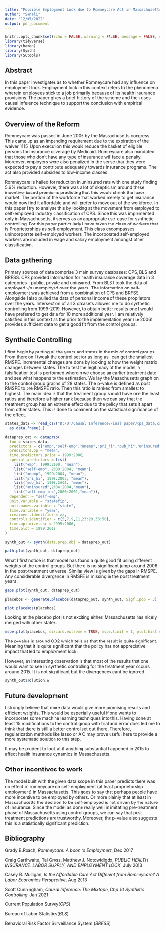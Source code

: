 ```yaml
---
title: "Possible Employment Lock due to Romneycare Act in Massachusetts 2006"
author: "Sonali"
date: "12/05/2022"
output: pdf_document
---
```


```r
knitr::opts_chunk$set(echo = FALSE, warning = FALSE, message = FALSE, cache = TRUE, results = "hide")
library(tidyverse)
library(haven)
library(Synth)
library(SCtools)
```

## Abstract

In this paper investigates as to whether Romneycare had any influence on employment lock. Employment lock in this context refers to the phenomena wherein employees stick to a job primarily because of its health insurance provisions. The paper gives a brief history of the scheme and then uses causal inference technique to support the conclusion with empirical evidence.

## Overview of the Reform

Romneycare was passed in June 2006 by the Massachusetts congress. This came up as an impending requirement due to the expiration of the waiver 1115. Upon execution this would reduce the basket of eligible persons for insurance coverage by Medicaid. Romneycare also mandated that those who don’t have any type of insurance will face a penalty. Moreover, employers were also penalized in the sense that they were expected to pay a contribute adequately towards insurance programs. The act also provided subsidies to low-income classes. 

Romneycare is hailed for reduction in uninsured rate with one study finding 5.6% reduction. However, there was a lot of skepticism around these incentive-based premiums predicting that this would shrink the labor market. The portion of the workforce that worked merely to get insurance would now find it affordable and will prefer to move out of the workforce. In this paper I try to analyse this by looking at the movement from employed to self-employed industry classification of CPS. Since this was implemented only in Massachusetts, it serves as an appropriate use-case for synthetic controlling. For this paper particularly I have taken the class of workers that is Proprietorships as self-employment.  This class encompasses unincorporate self-employed workers. The incorporated self-employed workers are included in wage and salary employment amongst other classification. 

## Data gathering

Primary sources of data comprise 3 main survey databases: CPS, BLS and BRFSS. CPS provided information for health insurance coverage data in 3 categories – public, private and uninsured. From BLS I took the data of employed v/s unemployed over the years. The information on self-employment was achieved from a combination of CPS and BRFSS. Alongside I also pulled the data of personal income of these proprietors over the years. Intersection of all 3 datasets allowed me to do synthetic controlling from 1999-2019. However, to obtain better results one I would have preferred to get data for 10 more additional year. I am relatively satisfied in this context as the prior to the implementation year (i.e 2006) provides sufficient data to get a good fit from the control groups. 

## Synthetic Controlling

I first begin by putting all the years and states in the mix of control groups. From there on I tweak the control set for as long as I can get the smallest RMSPE. Incremental changes are done by looking at how the weight matrix changes between states. The to test the legitimacy of the model, a falsification test is performed wherein we choose an earlier treatment date and see what happens to the estimation. We lay the Masachusetts graph on to the control group graphs of 28 states. The p-value is defined as post RMSPE to pre RMSPE ratio. Then this ratio is ranked from smallest to highest. The main idea is that the treatment group should have one the least ratios and therefore a higher rank because then we can say that the treatment group has an extreme effect due to the policy that sets it apart from other states. This is done to comment on the statistical significance of the effect. 


```r
states_data <- read_csv("D:/UT/Causal Inference/Final paper/cps_data.csv") %>%
  as.data.frame(.)

dataprep_out <- dataprep(
  foo = states_data,
  predictors = c("emp","self-emp","unemp","pri_hi","pub_hi","uninsured","self-emp-inc"),
  predictors.op = "mean",
  time.predictors.prior = 1999:2006,
  special.predictors = list(
    list("emp", 1999:2000, "mean"),
    list("self-emp", 2000:2004, "mean"),
    list("unemp", 1999:2004, "mean"),
    list("pri_hi", 1999:2003, "mean"),
    list("pub_hi", 1999:2002, "mean"),
    list("uninsured",2004:2004,"mean"),
    list("self-emp-inc",2000:2001,"mean")),
  dependent = "self-emp",
  unit.variable = "statefip",
  unit.names.variable = "state",
  time.variable = "year",
  treatment.identifier = 22,
  controls.identifier = c(5,7,9,11,23:29,33:50),
  time.optimize.ssr = 1999:2006,
  time.plot = 1999:2019
)

synth_out <- synth(data.prep.obj = dataprep_out)

path.plot(synth_out, dataprep_out)

```

What I first notice is that model has found a quite good fit using different weights of the control groups. But there is no significant jump around 2006 in the post-treatment universe. Similar view is given by the gaps in RMSPE. Any considerable divergence in RMSPE is missing in the post treatment years. 

```r

gaps.plot(synth_out, dataprep_out)
```


```r
placebos <- generate.placebos(dataprep_out, synth_out, Sigf.ipop = 3)

plot_placebos(placebos)

```

Looking at the placebo plot is not exciting either. Massachusetts has nicely merged with other states. 

```r
mspe.plot(placebos, discard.extreme = TRUE, mspe.limit = 1, plot.hist = TRUE)
```

The p-value is around 0.02 which tells us that the result is quite significant. Meaning that it is quite significant that the policy has not appreciative impact that led to employment lock. 


However, an interesting observation is that most of the results that one would want to see in synthetic controlling for the treatment year occurs around 2015. It is not significant but the divergences cant be ignored. 


```r
synth_out$solution.w
```

## Future development 
I strongly believe that more data would give more promising results and efficient weights. This would be especially useful if one wants to incorporate some machine learning techniques into this. Having done at least 15 modifications to the control group with trial and error does led me to think that there is still a better control set out there. Therefore, regularization methods like lasso or AIC may prove useful here to provide a more systematic solution to this step. 

It may be prudent to look at if anything substantial happened in 2015 to affect health insurance dynamics in Massachusetts.

## Other incentives to work 

The model built with the given data scope in this paper predicts there was no effect of romneycare on self-employment (at least proprietorship employment) in Massachusetts. This goes to say that perhaps people have more incentive to be employed by others. Or more plainly that at least in Massachusetts the decision to be self-employed is not driven by the nature of insurance. 
Since the model as done really well in imitating pre-treatment phase of Massachusetts using control groups, we can say that post treatment predictions are trustworthy. Moreover, the p-value also suggests this is a statistically significant prediction. 

## Bibliography 

Grady B.Roach, *Romneycare: A boon to Employment*, Dec 2017  

Craig Garthwaite, Tal Gross, Matthew J. Notowidigdo, *PUBLIC HEALTH INSURANCE, LABOR SUPPLY, AND EMPLOYMENT LOCK*, July 2013  

Casey B. Mulligan, *Is the Affordable Care Act Different from Romneycare? A Labor Economics Perspective*, Aug 2013  

Scott Cunningham, *Causal Inference: The Mixtape, Chp 10 Synthetic Controlling*, Jan 2021  

Current Population Survey(*CPS*)  

Bureau of Labor Statistics(*BLS*)  

Behavioral Risk Factor Surveillance System (*BRFSS*)  

